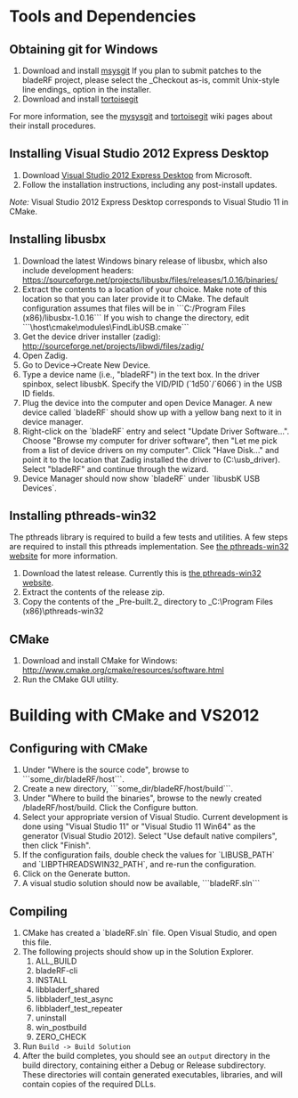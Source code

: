 = Tools and Dependencies =

== Obtaining git for Windows ==
# Download and install [http://code.google.com/p/msysgit/downloads/list?can=2&q=%22Full+installer+for+official+Git+for+Windows%22 msysgit] If you plan to submit patches to the bladeRF project, please select the _Checkout as-is, commit Unix-style line endings_ option in the installer.
# Download and install [http://code.google.com/p/tortoisegit/wiki/Download tortoisegit]

For more information, see the [https://github.com/msysgit/msysgit/wiki/InstallMSysGit mysysgit] and [http://code.google.com/p/tortoisegit/wiki/SetupHowTo tortoisegit] wiki pages about their install procedures.

== Installing Visual Studio 2012 Express Desktop ==
# Download [http://www.microsoft.com/visualstudio/eng/products/visual-studio-express-for-windows-desktop Visual Studio 2012 Express Desktop] from Microsoft.
# Follow the installation instructions, including any post-install updates.

''Note:'' Visual Studio 2012 Express Desktop corresponds to Visual Studio 11 in CMake.

== Installing libusbx ==

# Download the latest Windows binary release of libusbx, which also include development headers: https://sourceforge.net/projects/libusbx/files/releases/1.0.16/binaries/
# Extract the contents to a location of your choice. Make note of this location so that you can later provide it to CMake. The default configuration assumes that files will be in ```C:/Program Files (x86)/libusbx-1.0.16``` If you wish to change the directory, edit ```\host\cmake\modules\FindLibUSB.cmake```
# Get the device driver installer (zadig): http://sourceforge.net/projects/libwdi/files/zadig/
# Open Zadig. 
# Go to Device->Create New Device. 
# Type a device name (i.e., "bladeRF") in the text box. In the driver spinbox, select libusbK. Specify the VID/PID (`1d50`/`6066`) in the USB ID fields.
# Plug the device into the computer and open Device Manager.  A new device called `bladeRF` should show up with a yellow bang next to it in device manager.
# Right-click on the `bladeRF` entry and select "Update Driver Software...".  Choose "Browse my computer for driver software", then "Let me pick from a list of device drivers on my computer".  Click "Have Disk..." and point it to the location that Zadig installed the driver to (C:\usb_driver).  Select "bladeRF" and continue through the wizard.
# Device Manager should now show `bladeRF` under `libusbK USB Devices`.

== Installing pthreads-win32 ==
The pthreads library is required to build a few tests and utilities. A few steps are required to install this pthreads implementation. See [http://www.sourceware.org/pthreads-win32/ the pthreads-win32 website] for more information.

# Download the latest release. Currently this is [ftp://sourceware.org/pub/pthreads-win32/pthreads-w32-2-9-1-release.zip the pthreads-win32 website].
# Extract the contents of the release zip.
# Copy the contents of the _Pre-built.2_ directory to _C:\Program Files (x86)\pthreads-win32

== CMake ==
# Download and install CMake for Windows: http://www.cmake.org/cmake/resources/software.html
# Run the CMake GUI utility. 

= Building with CMake and VS2012 =

== Configuring with CMake ==
# Under "Where is the source code", browse to ```some_dir/bladeRF/host```. 
# Create a new directory, ```some_dir/bladeRF/host/build```. 
# Under "Where to build the binaries", browse to the newly created /bladeRF/host/build. Click the Configure button. 
# Select your appropriate version of Visual Studio.  Current development is done using "Visual Studio 11" or "Visual Studio 11 Win64" as the generator (Visual Studio 2012).  Select "Use default native compilers", then click "Finish". 
# If the configuration fails, double check the values for `LIBUSB_PATH` and `LIBPTHREADSWIN32_PATH`, and re-run the configuration.
# Click on the Generate button.
# A visual studio solution should now be available, ```bladeRF.sln``` 

== Compiling ==
# CMake has created a `bladeRF.sln` file.  Open Visual Studio, and open this file.
# The following projects should show up in the Solution Explorer.
## ALL_BUILD
## bladeRF-cli
## INSTALL
## libbladerf_shared
## libbladerf_test_async
## libbladerf_test_repeater
## uninstall
## win_postbuild
## ZERO_CHECK
# Run <code>Build -> Build Solution</code>
# After the build completes, you should see an <code>output</code> directory in the build directory, containing either a Debug or Release subdirectory. These directories will contain generated executables, libraries, and will contain copies of the required DLLs.
